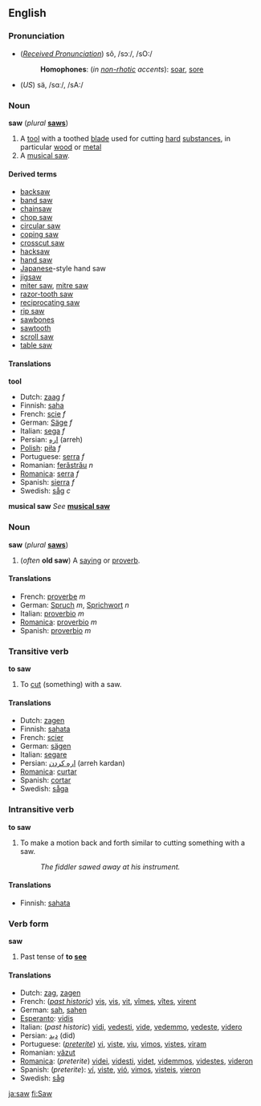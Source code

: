 ==English==
=== Pronunciation ===
*(''[[Received Pronunciation]]'') sô, /sɔː/, /sO:/
*:'''Homophones''': (''in [[non-rhotic]] accents''): [[soar]], [[sore]]
*(''US'') sä, /sɑː/, /sA:/

=== Noun ===
'''saw''' (''plural'' '''[[saws]]''')

#A [[tool]] with a toothed [[blade]] used for cutting [[hard]] [[substance]]s, in particular [[wood]] or [[metal]]
#A [[musical saw]].

====Derived terms====
*[[backsaw]]
*[[band saw]]
*[[chainsaw]]
*[[chop saw]]
*[[circular saw]]
*[[coping saw]]
*[[crosscut saw]]
*[[hacksaw]]
*[[hand saw]]
*[[Japanese]]-style hand saw
*[[jigsaw]]
*[[miter saw]], [[mitre saw]]
*[[razor-tooth saw]]
*[[reciprocating saw]]
*[[rip saw]]
*[[sawbones]]
*[[sawtooth]]
*[[scroll saw]]
*[[table saw]]

==== Translations ====
'''tool'''
*Dutch: [[zaag]] ''f''
*Finnish: [[saha]]
*French: [[scie]] ''f''
*German: [[Säge]] ''f''
*Italian: [[sega]] ''f''
*Persian: [[اره]] (arreh)
*[[Polish]]: [[piła]] ''f''
*Portuguese: [[serra]] ''f''
*Romanian: [[ferăstrău]] ''n''
*[[Romanica]]: [[serra]] ''f''
*Spanish: [[sierra]] ''f''
*Swedish: [[såg]] ''c''

'''musical saw'''
''See'' '''[[musical saw]]'''

===Noun===
'''saw''' (''plural'' '''[[saws]]''')
#(''often'' '''old saw''') A [[saying]] or [[proverb]].

==== Translations ====
*French: [[proverbe]] ''m''
*German: [[Spruch]] ''m'', [[Sprichwort]] ''n''
*Italian: [[proverbio#Italian|proverbio]] ''m''
*[[Romanica]]: [[proverbio#Romanica|proverbio]] ''m''
*Spanish: [[proverbio]] ''m''

=== Transitive verb ===
'''to saw'''

#To [[cut]] (something) with a saw.

====Translations====
*Dutch: [[zagen]]
*Finnish: [[sahata]]
*French: [[scier]]
*German: [[sägen]]
*Italian: [[segare]]
*Persian: [[اره كردن]] (arreh kardan)
*[[Romanica]]: [[curtar]]
*Spanish: [[cortar]]
*Swedish: [[såga]]

=== Intransitive verb ===
'''to saw'''

#To make a motion back and forth similar to cutting something with a saw.
#:''The fiddler sawed away at his instrument.''

====Translations====
*Finnish: [[sahata]]

===Verb form===
'''saw'''
#Past tense of '''to [[see]]'''

==== Translations ====
<!--add preterites, past tenses or past historic tenses here - do not add imperfect or perfect tenses-->
*Dutch: [[zag]], [[zagen]]
*French: (''[[past historic]]'') [[vis#French|vis]], [[vis#French|vis]], [[vit#French|vit]], [[vîmes]], [[vîtes]], [[virent]]
*German: [[sah]], [[sahen]]
*[[Esperanto]]: [[vidis]]
*Italian: (''past historic'') [[vidi]], [[vedesti]], [[vide#Italian|vide]], [[vedemmo]], [[vedeste]], [[videro]]
*Persian: [[دید]] (did)
*Portuguese: (''[[preterite]]'') [[vi]], [[viste]], [[viu]], [[vimos]], [[vistes]], [[viram]]
*Romanian: [[văzut]]
*[[Romanica]]: (''preterite'') [[videi]], [[videsti]], [[videt]], [[videmmos]], [[videstes]], [[videron]]
*Spanish: (''preterite''): [[ví]], [[viste]], [[vió]], [[vimos]], [[visteis]], [[vieron]]
*Swedish: [[såg]]

[[ja:saw]]
[[fi:Saw]]